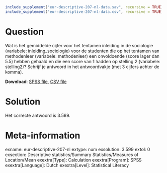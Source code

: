 ```r
include_supplement("eur-descriptive-207-nl-data.sav", recursive = TRUE)
include_supplement("eur-descriptive-207-nl-data.csv", recursive = TRUE)
```


Question
========
Wat is het gemiddelde cijfer voor het tentamen inleiding in de sociologie (variabele: inleiding_sociologie) voor de studenten die op het tentamen van methodenleer (variabele: methodenleer) een onvoldoende (score lager dan 5.5) hebben gehaald en die een score van 1 hadden op stelling 2 (variabele: stelling2)? Schrijf je antwoord in het antwoordvakje (met 3 cijfers achter de komma).

**Download**: [SPSS file](eur-descriptive-207-nl-data.sav), [CSV file](eur-descriptive-207-nl-data.csv)


Solution
========
Het correcte antwoord is 3.599.


Meta-information
================
exname: eur-descriptive-207-nl
extype: num
exsolution: 3.599
extol: 0
exsection: Descriptive statistics/Summary Statistics/Measures of Location/Mean
exextra[Type]: Calculation
exextra[Program]: SPSS
exextra[Language]: Dutch
exextra[Level]: Statistical Literacy
